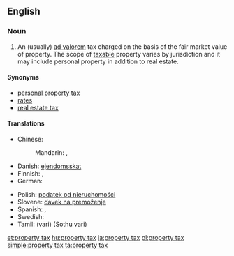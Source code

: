{{wikipedia}}
==English==

===Noun===
{{en-noun|head=[[property]] [[tax]]|property taxes}}

# An (usually) [[ad valorem]] tax charged on the basis of the fair market value of property. The scope of [[taxable]] property varies by jurisdiction and it may include personal property in addition to real estate.

====Synonyms====
* [[personal property tax]]
* [[rates]] {{context|British|lang=en}}
* [[real estate tax]]

====Translations====
{{trans-top|tax based on the value of property}}
* Chinese:
*: Mandarin: {{t-|cmn|財產稅|sc=Hani}}, {{t-|cmn|财产税|tr=cáichǎnshuì|sc=Hani}}
* Danish: [[ejendomsskat]] {{c}}
* Finnish: {{t-|fi|kiinteistövero}}, {{t-|fi|varallisuusvero}}
* German: {{t-|de|Grundsteuer|f}}
{{trans-mid}}
* Polish: [[podatek od nieruchomości]]
* Slovene: [[davek na premoženje]] {{m}}
* Spanish: {{t-|es|impuesto real|m}}, {{t-|es|impuesto sobre bienes|m}}
* Swedish: {{t+|sv|fastighetsskatt|c}}
* Tamil: {{t+|ta|வரி}} (vari) (Sothu vari)
{{trans-bottom}}

[[et:property tax]]
[[hu:property tax]]
[[ja:property tax]]
[[pl:property tax]]
[[simple:property tax]]
[[ta:property tax]]